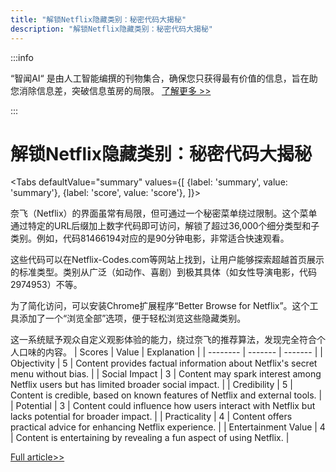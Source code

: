 ```yaml
---
title: "解锁Netflix隐藏类别：秘密代码大揭秘"
description: "解锁Netflix隐藏类别：秘密代码大揭秘"
---
```



:::info

“智闻AI“ 是由人工智能编撰的刊物集合，确保您只获得最有价值的信息，旨在助您消除信息差，突破信息茧房的局限。  [了解更多 >>](/)

:::

# 解锁Netflix隐藏类别：秘密代码大揭秘


<Tabs
	defaultValue="summary"
	values={[
	{label: 'summary', value: 'summary'},
	{label: 'score', value: 'score'},
]}>
<TabItem value="summary">


奈飞（Netflix）的界面虽常有局限，但可通过一个秘密菜单绕过限制。这个菜单通过特定的URL后缀加上数字代码即可访问，解锁了超过36,000个细分类型和子类别。例如，代码81466194对应的是90分钟电影，非常适合快速观看。

这些代码可以在Netflix-Codes.com等网站上找到，让用户能够探索超越首页展示的标准类型。类别从广泛（如动作、喜剧）到极其具体（如女性导演电影，代码2974953）不等。

为了简化访问，可以安装Chrome扩展程序“Better Browse for Netflix”。这个工具添加了一个“浏览全部”选项，便于轻松浏览这些隐藏类别。

这一系统赋予观众自定义观影体验的能力，绕过奈飞的推荐算法，发现完全符合个人口味的内容。
</TabItem>
<TabItem value="score">
	| Scores     | Value   | Explanation |
	| -------- | ------- | ------- |
	| Objectivity  | 5    | Content provides factual information about Netflix's secret menu without bias.    |
	| Social Impact | 3     | Content may spark interest among Netflix users but has limited broader social impact.    |
	| Credibility    | 5    | Content is credible, based on known features of Netflix and external tools.    |
	| Potential    | 3    | Content could influence how users interact with Netflix but lacks potential for broader impact.    |
	| Practicality    | 4    | Content offers practical advice for enhancing Netflix experience.    |
	| Entertainment Value    | 4    | Content is entertaining by revealing a fun aspect of using Netflix.    |
</TabItem>
</Tabs>

[Full article>>](https://www.cnet.com/tech/services-and-software/use-the-netflix-secret-menu-for-a-perfectly-personalized-queue/#ftag=CAD590a51e)
